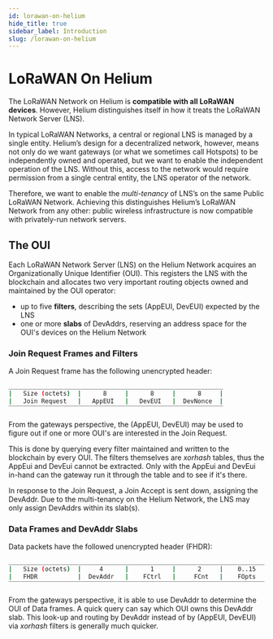 ```yaml
---
id: lorawan-on-helium
hide_title: true
sidebar_label: Introduction
slug: /lorawan-on-helium
---
```


# LoRaWAN On Helium

The LoRaWAN Network on Helium is **compatible with all LoRaWAN devices**.
However, Helium distinguishes itself in how it treats the LoRaWAN Network Server
(LNS).

In typical LoRaWAN Networks, a central or regional LNS is managed by a single
entity. Helium’s design for a decentralized network, however, means not only do
we want gateways (or what we sometimes call Hotspots) to be independently owned
and operated, but we want to enable the independent operation of the LNS.
Without this, access to the network would require permission from a single
central entity, the LNS operator of the network.

Therefore, we want to enable the _multi-tenancy_ of LNS’s on the same Public
LoRaWAN Network. Achieving this distinguishes Helium’s LoRaWAN Network from any
other: public wireless infrastructure is now compatible with privately-run
network servers.

## The OUI

Each LoRaWAN Network Server (LNS) on the Helium Network acquires an
Organizationally Unique Identifier (OUI). This registers the LNS with the
blockchain and allocates two very important routing objects owned and maintained
by the OUI operator:

- up to five **filters**, describing the sets (AppEUI, DevEUI) expected by the
  LNS
- one or more **slabs** of DevAddrs, reserving an address space for the OUI's
  devices on the Helium Network

### Join Request Frames and Filters

A Join Request frame has the following unencrypted header:

```bash
___________________________________________________________
|   Size (octets)  |      8     |      8     |      8     |
|   Join Request   |   AppEUI   |   DevEUI   |  DevNonce  |
‾‾‾‾‾‾‾‾‾‾‾‾‾‾‾‾‾‾‾‾‾‾‾‾‾‾‾‾‾‾‾‾‾‾‾‾‾‾‾‾‾‾‾‾‾‾‾‾‾‾‾‾‾‾‾‾‾‾‾
```

From the gateways perspective, the (AppEUI, DevEUI) may be used to figure out if
one or more OUI's are interested in the Join Request.

This is done by querying every filter maintained and written to the blockchain
by every OUI. The filters themselves are _xorhash_ tables, thus the AppEui and
DevEui cannot be extracted. Only with the AppEui and DevEui in-hand can the
gateway run it through the table and to see if it's there.

In response to the Join Request, a Join Accept is sent down, assigning the
DevAddr. Due to the multi-tenancy on the Helium Network, the LNS may only assign
DevAddrs within its slab(s).

### Data Frames and DevAddr Slabs

Data packets have the followed unencrypted header (FHDR):

```bash
________________________________________________________________________
|   Size (octets)  |     4      |      1     |      2     |    0..15   |
|   FHDR           |  DevAddr   |    FCtrl   |     FCnt   |    FOpts   |
‾‾‾‾‾‾‾‾‾‾‾‾‾‾‾‾‾‾‾‾‾‾‾‾‾‾‾‾‾‾‾‾‾‾‾‾‾‾‾‾‾‾‾‾‾‾‾‾‾‾‾‾‾‾‾‾‾‾‾‾‾‾‾‾‾‾‾‾‾‾‾‾
```

From the gateways perspective, it is able to use DevAddr to determine the OUI of
Data frames. A quick query can say which OUI owns this DevAddr slab. This
look-up and routing by DevAddr instead of by \(AppEUI, DevEUI\) via _xorhash_
filters is generally much quicker.
